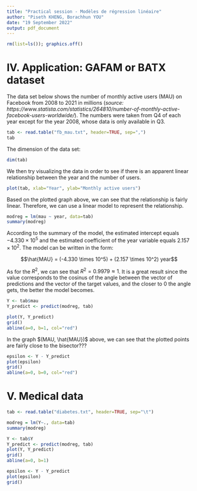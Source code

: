 ```yaml
---
title: "Practical session - Modèles de régression linéaire"
author: "Piseth KHENG, Borachhun YOU"
date: "19 September 2022"
output: pdf_document
---
```


```r
rm(list=ls()); graphics.off()
```

# IV. Application: GAFAM or BATX dataset

The data set below shows the number of monthly active users (MAU) on Facebook from 2008 to 2021 in millions (*source: https://www.statista.com/statistics/264810/number-of-monthly-active-facebook-users-worldwide/*). The numbers were taken from Q4 of each year except for the year 2008, whose data is only available in Q3.

```r
tab <- read.table("fb_mau.txt", header=TRUE, sep=",")
tab
```

The dimension of the data set:

```r
dim(tab)
```

We then try visualizing the data in order to see if there is an apparent linear relationship between the year and the number of users.

```r
plot(tab, xlab="Year", ylab="Monthly active users")
```

Based on the plotted graph above, we can see that the relationship is fairly linear. Therefore, we can use a linear model to represent the relationship.

```r
modreg = lm(mau ~ year, data=tab)
summary(modreg)
```

According to the summary of the model, the estimated intercept equals $-4.330 \times 10^5$ and the estimated coefficient of the year variable equals $2.157 \times 10^2$. The model can be written in the form:

$$\hat{MAU} = (-4.330 \times 10^5) + (2.157 \times 10^2) year$$

As for the $R^2$, we can see that $R^2 = 0.9979 \approx 1$. It is a great result since the value corresponds to the cosinus of the angle between the vector of predictions and the vector of the target values, and the closer to 0 the angle gets, the better the model becomes.

```r
Y <- tab$mau
Y_predict <- predict(modreg, tab)

plot(Y, Y_predict)
grid()
abline(a=0, b=1, col="red")
```

In the graph $(MAU, \hat{MAU})$ above, we can see that the plotted points are fairly close to the bisector???

```r
epsilon <- Y - Y_predict
plot(epsilon)
grid()
abline(a=0, b=0, col="red")
```

# V. Medical data

```r
tab <- read.table("diabetes.txt", header=TRUE, sep="\t")

modreg = lm(Y~., data=tab)
summary(modreg)
```

```r
Y <- tab$Y
Y_predict <- predict(modreg, tab)
plot(Y, Y_predict)
grid()
abline(a=0, b=1)
```

```r
epsilon <- Y - Y_predict
plot(epsilon)
grid()
```
